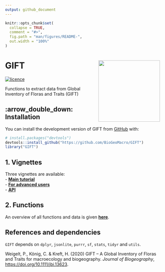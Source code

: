 ```yaml
---
output: github_document
---
```


<!-- README.md is generated from README.Rmd. Please edit that file -->

```r
knitr::opts_chunk$set(
  collapse = TRUE,
  comment = "#>",
  fig.path = "man/figures/README-",
  out.width = "100%"
)
```

# GIFT <img src="man/figures/GIFT_biodiv_gottingen_logo.png" align="right" alt="" width="200" />

<!-- badges: start -->
[![licence](https://img.shields.io/badge/Licence-GPL--3-blue.svg)](https://www.r-project.org/Licenses/GPL-3)
<!-- badges: end -->

Functions to extract data from Global Inventory of Floras and Traits (GIFT)

## :arrow_double_down: Installation

You can install the development version of GIFT from [GitHub](https://github.com/) with:

``` r
# install.packages("devtools")
devtools::install_github("https://github.com/BioGeoMacro/GIFT")
library("GIFT")
```

## 1. Vignettes

Three vignettes are available: <br>
- **[Main tutorial](https://biogeomacro.github.io/GIFT/articles/GIFT.html)**  
- **[For advanced users](https://biogeomacro.github.io/GIFT/articles/GIFT_advanced_users.html)**  
- **[API](https://biogeomacro.github.io/GIFT/articles/GIFT_API.html)**  

## 2. Functions

An overview of all functions and data is given 
**[here](https://biogeomacro.github.io/GIFT/reference/index.html)**.

## References and dependencies  

`GIFT` depends on `dplyr`, `jsonlite`, `purrr`, `sf`, `stats`, `tidyr` and
`utils`.
  
Weigelt, P., König, C. & Kreft, H. (2020) GIFT – A Global Inventory of Floras
and Traits for macroecology and biogeography. *Journal of Biogeography*, 
[https://doi.org/10.1111/jbi.13623](https://doi.org/10.1111/jbi.13623).

